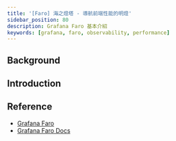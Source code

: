 ```yaml
---
title: '[Faro] 海之燈塔 - 導航前端性能的明燈'
sidebar_position: 80
description: Grafana Faro 基本介紹
keywords: [grafana, faro, observability, performance]
---
```


## Background

## Introduction

## Reference

- [Grafana Faro](https://grafana.com/oss/faro/)
- [Grafana Faro Docs](https://grafana.com/docs/faro/latest/)
